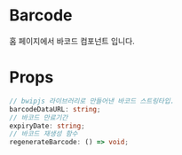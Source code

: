 

<Meta title="atoms/Barcode" component={Barcode} />

# Barcode

홈 페이지에서 바코드 컴포넌트 입니다.

# Props

```ts
// bwipjs 라이브러리로 만들어낸 바코드 스트링타입.
barcodeDataURL: string;
// 바코드 만료기간
expiryDate: string;
// 바코드 재생성 함수
regenerateBarcode: () => void;
```

